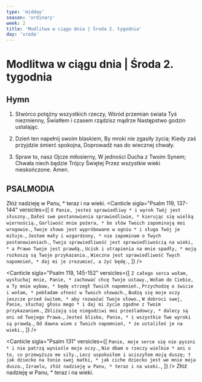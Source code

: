 ```yaml
---
type: 'midday'
season: 'ordinary'
week: 2
title: 'Modlitwa w ciągu dnia | Środa 2. tygodnia'
day: 'sroda'
---
```


# Modlitwa w ciągu dnia | Środa 2. tygodnia

<OpeningVersicle />

## Hymn

1. Stwórco potężny wszystkich rzeczy,
   Wśród przemian świata Tyś niezmienny,
   Światłem i czasem rządzisz mądrze
   Następstwo godzin ustalając.

2. Dzień ten napełnij swoim blaskiem,
   By mroki nie zgasiły życia;
   Kiedy zaś przyjdzie śmierć spokojna,
   Doprowadź nas do wiecznej chwały.

3. Spraw to, nasz Ojcze miłosierny,
   W jedności Ducha z Twoim Synem;
   Chwała niech będzie Trójcy Świętej
   Przez wszystkie wieki nieskończone. Amen.

## PSALMODIA

<Antiphon>Złóż nadzieję w Panu, * teraz i na wieki.</Antiphon>
<Canticle
  sigla="Psalm 119, 137-144"
  versicles={[
    `O Panie, jesteś sprawiedliwy *
i wyrok Twój jest słuszny.`,
    `Dałeś swe postanowienia sprawiedliwie, *
kierując się wielką wiernością.`,
    `Gorliwość mnie pożera, *
bo słów Twoich zapominają moi wrogowie.`,
    `Twoje słowo jest wypróbowane w ogniu *
i sługa Twój je miłuje.`,
    `Jestem mały i wzgardzony, *
nie zapominam o Twych postanowieniach.`,
    `Twoja sprawiedliwość jest sprawiedliwością na wieki, *
a Prawo Twoje jest prawdą.`,
    `Ucisk i utrapienia na mnie spadły, *
moją rozkoszą są Twoje przykazania.`,
    `Wieczna jest sprawiedliwość Twych napomnień, *
daj mi je zrozumieć, a żyć będę.`,
  ]}
/>

<Canticle
  sigla="Psalm 119, 145-152"
  versicles={[
    `Z całego serca wołam, wysłuchaj mnie, Panie, *
zachować chcę Twoje ustawy.`,
    `Wołam do Ciebie, a Ty mnie wybaw, *
będę strzegł Twoich napomnień.`,
    `Przychodzę o świcie i wołam, *
pokładam ufność w Twoich słowach.`,
    `Budzą się moje oczy jeszcze przed świtem, *
aby rozważać Twoje słowo.`,
    `W dobroci swej, Panie, słuchaj głosu mego *
i daj mi życie zgodne z Twoim przykazaniem.`,
    `Zbliżają się niegodziwi moi prześladowcy, *
dalecy są oni od Twojego Prawa.`,
    `Jesteś blisko, Panie, *
i wszystkie Twe wyroki są prawdą.`,
    `Od dawna wiem z Twoich napomnień, *
że ustaliłeś je na wieki.`,
  ]}
/>

<Canticle
  sigla="Psalm 131"
  versicles={[
    `Panie, moje serce się nie pyszni *
i nie patrzą wyniośle moje oczy.`,
    `Nie dbam o rzeczy wielkie *
ani o to, co przewyższa me siły.`,
    `Lecz uspokoiłem i uciszyłem moją duszę; †
jak dziecko na łonie swej matki, *
jak ciche dziecko jest we mnie moja dusza.`,
    `Izraelu, złóż nadzieję w Panu, *
teraz i na wieki.`,
  ]}
/>
<Antiphon>Złóż nadzieję w Panu, * teraz i na wieki.</Antiphon>

<WeeklyRotation>
  <MiddayPassagePrayer
    sigla="1 Kor 10, 24. 31"
    passage="Niech nikt nie szuka własnego dobra, lecz dobra bliźniego. Przeto czy jecie, czy pijecie, czy cokolwiek innego czynicie, wszystko na chwałę Bożą czyńcie."
    versicle="Dobrze jest dziękować Tobie, Panie."
    response="Śpiewać Twojemu imieniu, Najwyższy."
    prayer="Panie, Ojcze święty, wierny Boże, † Ty zesłałeś obiecanego Ducha, aby zgromadzić w jedno ludzi przez grzech rozproszonych, * naucz nas współdziałać w budowaniu jedności i pokoju na świecie. Przez Chrystusa, Pana naszego."
  />

<MiddayPassagePrayer
  sigla="Kol 3, 17"
  passage="Wszystko, cokolwiek działacie słowem lub czynem, wszystko czyńcie w imię Pana Jezusa, dziękując Bogu Ojcu przez Niego."
  versicle="Tobie, Panie, złożę ofiarę pochwalną."
  response="I wezwę imienia Pana."
  prayer="Wszechmogący, miłosierny Boże, Ty w południe dajesz nam chwilę wytchnienia, † wejrzyj łaskawie na rozpoczęte przez nas prace, * napraw popełnione błędy i doprowadź wszystko do końca zgodnie z Twoją wolą. Przez Chrystusa, Pana naszego."
/>

  <MiddayPassagePrayer
    sigla="Kol 3, 12-15"
    passage="Jako wybrańcy Boży - święci i umiłowani - obleczcie się w serdeczne miłosierdzie, dobroć, pokorę, cichość, cierpliwość, znosząc jedni drugich i wybaczając sobie nawzajem, jeśliby miał ktoś zarzut przeciw drugiemu: jak Pan wybaczył wam, tak i wy. Na to zaś wszystko przyobleczcie miłość, która jest więzią doskonałości. A sercami waszymi niech rządzi pokój Chrystusowy, do którego też zostaliście wezwani w jednym Ciele. I bądźcie wdzięczni."
    versicle="Pokorni posiądą ziemię."
    response="I będą się rozkoszować wielkim pokojem."
    prayer="Panie, Jezu Chryste, Ty dla zbawienia ludzi wyciągnąłeś ręce na krzyżu, † spraw, aby nasze czyny podobały się Tobie * i głosiły w świecie Twoje dzieło odkupienia. Który żyjesz i królujesz na wieki wieków."
  />
</WeeklyRotation>
